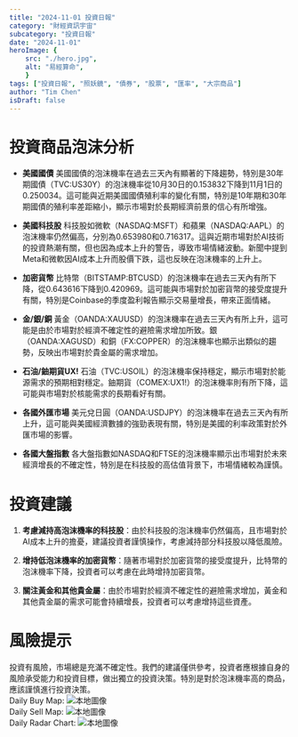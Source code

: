 ```yaml
---
title: "2024-11-01 投資日報"
category: "財經資訊宇宙"
subcategory: "投資日報"
date: "2024-11-01"
heroImage: {
    src: "./hero.jpg",
    alt: "易經算命",
    }
tags: ["投資日報", "照妖鏡", "債券", "股票", "匯率", "大宗商品"]
author: "Tim Chen"
isDraft: false
---
```

# 投資商品泡沫分析

- **美國國債**
  美國國債的泡沫機率在過去三天內有顯著的下降趨勢，特別是30年期國債（TVC:US30Y）的泡沫機率從10月30日的0.153832下降到11月1日的0.250034。這可能與近期美國國債殖利率的變化有關，特別是10年期和30年期國債的殖利率差距縮小，顯示市場對於長期經濟前景的信心有所增強。

- **美國科技股**
  科技股如微軟（NASDAQ:MSFT）和蘋果（NASDAQ:AAPL）的泡沫機率仍然偏高，分別為0.653980和0.716317。這與近期市場對於AI技術的投資熱潮有關，但也因為成本上升的警告，導致市場情緒波動。新聞中提到Meta和微軟因AI成本上升而股價下跌，這也反映在泡沫機率的上升上。

- **加密貨幣**
  比特幣（BITSTAMP:BTCUSD）的泡沫機率在過去三天內有所下降，從0.643616下降到0.420969。這可能與市場對於加密貨幣的接受度提升有關，特別是Coinbase的季度盈利報告顯示交易量增長，帶來正面情緒。

- **金/銀/銅**
  黃金（OANDA:XAUUSD）的泡沫機率在過去三天內有所上升，這可能是由於市場對於經濟不確定性的避險需求增加所致。銀（OANDA:XAGUSD）和銅（FX:COPPER）的泡沫機率也顯示出類似的趨勢，反映出市場對於貴金屬的需求增加。

- **石油/鈾期貨UX!**
  石油（TVC:USOIL）的泡沫機率保持穩定，顯示市場對於能源需求的預期相對穩定。鈾期貨（COMEX:UX1!）的泡沫機率則有所下降，這可能與市場對於核能需求的長期看好有關。

- **各國外匯市場**
  美元兌日圓（OANDA:USDJPY）的泡沫機率在過去三天內有所上升，這可能與美國經濟數據的強勁表現有關，特別是美國的利率政策對於外匯市場的影響。

- **各國大盤指數**
  各大盤指數如NASDAQ和FTSE的泡沫機率顯示出市場對於未來經濟增長的不確定性，特別是在科技股的高估值背景下，市場情緒較為謹慎。

# 投資建議

1. **考慮減持高泡沫機率的科技股**：由於科技股的泡沫機率仍然偏高，且市場對於AI成本上升的擔憂，建議投資者謹慎操作，考慮減持部分科技股以降低風險。

2. **增持低泡沫機率的加密貨幣**：隨著市場對於加密貨幣的接受度提升，比特幣的泡沫機率下降，投資者可以考慮在此時增持加密貨幣。

3. **關注黃金和其他貴金屬**：由於市場對於經濟不確定性的避險需求增加，黃金和其他貴金屬的需求可能會持續增長，投資者可以考慮增持這些資產。

# 風險提示

投資有風險，市場總是充滿不確定性。我們的建議僅供參考，投資者應根據自身的風險承受能力和投資目標，做出獨立的投資決策。特別是對於泡沫機率高的商品，應該謹慎進行投資決策。
<br />
Daily Buy Map:
![本地圖像](./buyMap.svg)
<br />
Daily Sell Map:
![本地圖像](./sellMap.svg)
<br />
Daily Radar Chart:
![本地圖像](./radar.svg)
<br />
